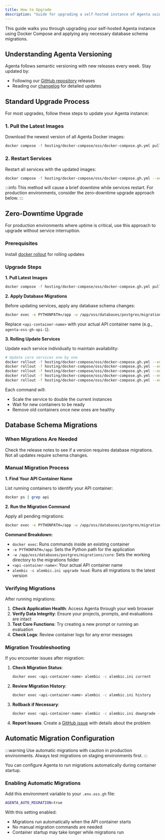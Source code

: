 ```yaml
---
title: How to Upgrade
description: "Guide for upgrading a self-hosted instance of Agenta using docker-compose and applying schema migrations."
---
```


This guide walks you through upgrading your self-hosted Agenta instance using Docker Compose and applying any necessary database schema migrations.

## Understanding Agenta Versioning

Agenta follows semantic versioning with new releases every week. Stay updated by:
- Following our [GitHub repository](https://github.com/Agenta-AI/agenta) releases
- Reading our [changelog](/changelog/main) for detailed updates

## Standard Upgrade Process

For most upgrades, follow these steps to update your Agenta instance:

### 1. Pull the Latest Images

Download the newest version of all Agenta Docker images:

```bash
docker compose -f hosting/docker-compose/oss/docker-compose.gh.yml pull
```

### 2. Restart Services

Restart all services with the updated images:

```bash
docker compose -f hosting/docker-compose/oss/docker-compose.gh.yml --env-file hosting/docker-compose/oss/.env.oss.gh --profile with-web up -d
```

:::info
This method will cause a brief downtime while services restart. For production environments, consider the zero-downtime upgrade approach below.
:::

## Zero-Downtime Upgrade

For production environments where uptime is critical, use this approach to upgrade without service interruption.

### Prerequisites

Install [docker rollout](https://github.com/wowu/docker-rollout) for rolling updates

### Upgrade Steps

**1. Pull Latest Images**

```bash
docker compose -f hosting/docker-compose/oss/docker-compose.gh.yml pull
```

**2. Apply Database Migrations**

Before updating services, apply any database schema changes:

```bash
docker exec -e PYTHONPATH=/app -w /app/oss/databases/postgres/migrations/core <api-container-name> alembic -c alembic.ini upgrade head
```

Replace `<api-container-name>` with your actual API container name (e.g., `agenta-oss-gh-api-1`).

**3. Rolling Update Services**

Update each service individually to maintain availability:

```bash
# Update core services one by one
docker rollout -f hosting/docker-compose/oss/docker-compose.gh.yml --env-file hosting/docker-compose/oss/.env.oss.gh api
docker rollout -f hosting/docker-compose/oss/docker-compose.gh.yml --env-file hosting/docker-compose/oss/.env.oss.gh worker
docker rollout -f hosting/docker-compose/oss/docker-compose.gh.yml --env-file hosting/docker-compose/oss/.env.oss.gh web
docker rollout -f hosting/docker-compose/oss/docker-compose.gh.yml --env-file hosting/docker-compose/oss/.env.oss.gh completion
docker rollout -f hosting/docker-compose/oss/docker-compose.gh.yml --env-file hosting/docker-compose/oss/.env.oss.gh chat
```

Each command will:
- Scale the service to double the current instances
- Wait for new containers to be ready
- Remove old containers once new ones are healthy

## Database Schema Migrations

### When Migrations Are Needed

Check the release notes to see if a version requires database migrations. Not all updates require schema changes.

### Manual Migration Process

**1. Find Your API Container Name**

List running containers to identify your API container:

```bash
docker ps | grep api
```

**2. Run the Migration Command**

Apply all pending migrations:

```bash
docker exec -e PYTHONPATH=/app -w /app/oss/databases/postgres/migrations/core <api-container-name> alembic -c alembic.ini upgrade head
```

**Command Breakdown:**
- `docker exec`: Runs commands inside an existing container
- `-e PYTHONPATH=/app`: Sets the Python path for the application
- `-w /app/oss/databases/postgres/migrations/core`: Sets the working directory to the migrations folder
- `<api-container-name>`: Your actual API container name
- `alembic -c alembic.ini upgrade head`: Runs all migrations to the latest version

### Verifying Migrations

After running migrations:

1. **Check Application Health**: Access Agenta through your web browser
2. **Verify Data Integrity**: Ensure your projects, prompts, and evaluations are intact
3. **Test Core Functions**: Try creating a new prompt or running an evaluation
4. **Check Logs**: Review container logs for any error messages

### Migration Troubleshooting

If you encounter issues after migration:

1. **Check Migration Status**:
   ```bash
   docker exec <api-container-name> alembic -c alembic.ini current
   ```

2. **Review Migration History**:
   ```bash
   docker exec <api-container-name> alembic -c alembic.ini history
   ```

3. **Rollback if Necessary**:
   ```bash
   docker exec <api-container-name> alembic -c alembic.ini downgrade -1
   ```

4. **Report Issues**: Create a [GitHub issue](https://github.com/Agenta-AI/agenta/issues) with details about the problem

## Automatic Migration Configuration

:::warning
Use automatic migrations with caution in production environments. Always test migrations on staging environments first.
:::

You can configure Agenta to run migrations automatically during container startup.

### Enabling Automatic Migrations

Add this environment variable to your `.env.oss.gh` file:

```bash
AGENTA_AUTO_MIGRATION=true
```

With this setting enabled:
- Migrations run automatically when the API container starts
- No manual migration commands are needed
- Container startup may take longer while migrations run
